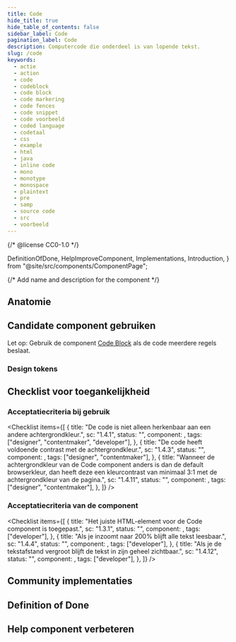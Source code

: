 ```yaml
---
title: Code
hide_title: true
hide_table_of_contents: false
sidebar_label: Code
pagination_label: Code
description: Computercode die onderdeel is van lopende tekst.
slug: /code
keywords:
  - actie
  - action
  - code
  - codeblock
  - code block
  - code markering
  - code fences
  - code snippet
  - code voorbeeld
  - coded language
  - codetaal
  - css
  - example
  - html
  - java
  - inline code
  - mono
  - monotype
  - monospace
  - plaintext
  - pre
  - samp
  - source code
  - src
  - voorbeeld
---
```


{/* @license CC0-1.0 */}

  DefinitionOfDone,
  HelpImproveComponent,
  Implementations,
  Introduction,
} from "@site/src/components/ComponentPage";

{/* Add name and description for the component */}


<Introduction component={component} headingLevel={1} description={description} />

<ComponentAliases component={component} />

## Anatomie

<ComponentAnatomy component={component} illustration={CodeIllustration} />

## Candidate component gebruiken

Let op: Gebruik de component [Code Block](/code-block) als de code meerdere regels beslaat.

### Design tokens

<DesignTokens tokens={tokens} />

<Markdown omitH1 headingLevel={3}>
  <Usage />
</Markdown>

## Checklist voor toegankelijkheid

<IntroGebruik />

### Acceptatiecriteria bij gebruik

<AcImplementatie />

<Checklist
  items={[
    {
      title: "De code is niet alleen herkenbaar aan een andere achtergrondkleur.",
      sc: "1.4.1",
      status: "",
      component: <Wcag141 />,
      tags: ["designer", "contentmaker", "developer"],
    },
    {
      title: "De code heeft voldoende contrast met de achtergrondkleur.",
      sc: "1.4.3",
      status: "",
      component: <Wcag143 />,
      tags: ["designer", "contentmaker"],
    },
    {
      title:
        "Wanneer de achtergrondkleur van de Code component anders is dan de default browserkleur, dan heeft deze een kleurcontrast van minimaal 3:1 met de achtergrondkleur van de pagina.",
      sc: "1.4.11",
      status: "",
      component: <Wcag1411 />,
      tags: ["designer", "contentmaker"],
    },
  ]}
/>

### Acceptatiecriteria van de component

<AcComponent />

<Checklist
  items={[
    {
      title: "Het juiste HTML-element voor de Code component is toegepast.",
      sc: "1.3.1",
      status: "",
      component: <Wcag131 />,
      tags: ["developer"],
    },
    {
      title: "Als je inzoomt naar 200% blijft alle tekst leesbaar.",
      sc: "1.4.4",
      status: "",
      component: <Wcag144 />,
      tags: ["developer"],
    },
    {
      title: "Als je de tekstafstand vergroot blijft de tekst in zijn geheel zichtbaar.",
      sc: "1.4.12",
      status: "",
      component: <Wcag1412 />,
      tags: ["developer"],
    },
  ]}
/>

## Community implementaties

<Implementations component={component} headingLevel={3} />

## Definition of Done

<DefinitionOfDone component={component} headingLevel={3} />

## Help component verbeteren

<HelpImproveComponent component={component} headingLevel={3} />
